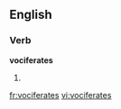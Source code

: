 
==English==

===Verb===
'''vociferates'''

# {{third-person singular of|vociferate}}

[[fr:vociferates]]
[[vi:vociferates]]